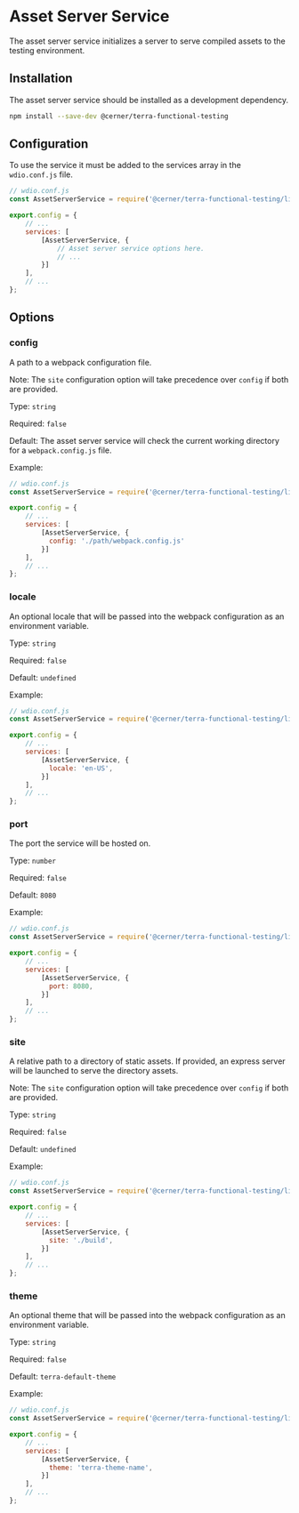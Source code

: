 # Asset Server Service

The asset server service initializes a server to serve compiled assets to the testing environment.

## Installation

The asset server service should be installed as a development dependency.

```bash
npm install --save-dev @cerner/terra-functional-testing
```

## Configuration

To use the service it must be added to the services array in the `wdio.conf.js` file.

```js
// wdio.conf.js
const AssetServerService = require('@cerner/terra-functional-testing/lib/services/wdio-asset-server-service');

export.config = {
    // ...
    services: [
        [AssetServerService, {
            // Asset server service options here.
            // ...
        }]
    ],
    // ...
};
```

## Options

### config

A path to a webpack configuration file.

Note: The `site` configuration option will take precedence over `config` if both are provided.

Type: `string`

Required: `false`

Default: The asset server service will check the current working directory for a `webpack.config.js` file.

Example:

```js
// wdio.conf.js
const AssetServerService = require('@cerner/terra-functional-testing/lib/services/wdio-asset-server-service');

export.config = {
    // ...
    services: [
        [AssetServerService, {
          config: './path/webpack.config.js'
        }]
    ],
    // ...
};
```

### locale

An optional locale that will be passed into the webpack configuration as an environment variable.

Type: `string`

Required: `false`

Default: `undefined`

Example:

```js
// wdio.conf.js
const AssetServerService = require('@cerner/terra-functional-testing/lib/services/wdio-asset-server-service');

export.config = {
    // ...
    services: [
        [AssetServerService, {
          locale: 'en-US',
        }]
    ],
    // ...
};
```

### port

The port the service will be hosted on.

Type: `number`

Required: `false`

Default: `8080`

Example:

```js
// wdio.conf.js
const AssetServerService = require('@cerner/terra-functional-testing/lib/services/wdio-asset-server-service');

export.config = {
    // ...
    services: [
        [AssetServerService, {
          port: 8080,
        }]
    ],
    // ...
};
```

### site

A relative path to a directory of static assets. If provided, an express server will be launched to serve the directory assets.

Note: The `site` configuration option will take precedence over `config` if both are provided.

Type: `string`

Required: `false`

Default: `undefined`

Example:

```js
// wdio.conf.js
const AssetServerService = require('@cerner/terra-functional-testing/lib/services/wdio-asset-server-service');

export.config = {
    // ...
    services: [
        [AssetServerService, {
          site: './build',
        }]
    ],
    // ...
};
```

### theme

An optional theme that will be passed into the webpack configuration as an environment variable.

Type: `string`

Required: `false`

Default: `terra-default-theme`

Example:

```js
// wdio.conf.js
const AssetServerService = require('@cerner/terra-functional-testing/lib/services/wdio-asset-server-service');

export.config = {
    // ...
    services: [
        [AssetServerService, {
          theme: 'terra-theme-name',
        }]
    ],
    // ...
};
```
